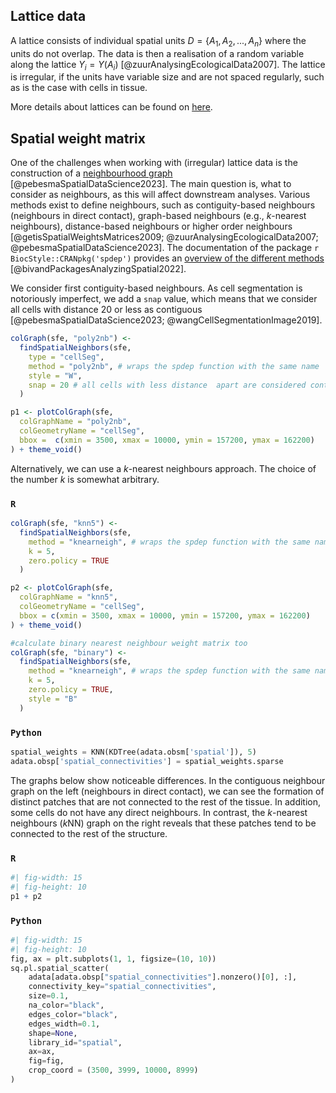 ## Lattice data

A lattice consists of individual spatial units $D = \{A_1, A_2,...,A_n\}$ where the units do not overlap. The data is then a realisation of a random variable along the lattice $Y_i = Y (A_i)$ [@zuurAnalysingEcologicalData2007]. The lattice is irregular, if the units have variable size and are not spaced regularly, such as is the case with cells in tissue. 

More details about lattices can be found on [here](05-HTS-univar-latSOD.qmd## Regular lattice and spatial weight matrix).

## Spatial weight matrix

One of the challenges when working with (irregular) lattice data is the construction of a [neighbourhood graph](https://r-spatial.org/book/14-Areal.html) [@pebesmaSpatialDataScience2023]. The main question is, what to consider as neighbours, as this will affect downstream analyses. Various methods exist to define neighbours, such as contiguity-based neighbours (neighbours in direct contact), graph-based neighbours (e.g., $k$-nearest neighbours), distance-based neighbours or higher order neighbours [@getisSpatialWeightsMatrices2009; @zuurAnalysingEcologicalData2007; @pebesmaSpatialDataScience2023]. The documentation of the package `r BiocStyle::CRANpkg('spdep')` provides an [overview of the different methods](https://r-spatial.github.io/spdep/articles/nb.html) [@bivandPackagesAnalyzingSpatial2022].

We consider first contiguity-based neighbours. As cell segmentation is notoriously imperfect, we add a `snap` value, which means that we consider all cells with distance $20$ or less as contiguous [@pebesmaSpatialDataScience2023; @wangCellSegmentationImage2019].

```r
colGraph(sfe, "poly2nb") <-
  findSpatialNeighbors(sfe,
    type = "cellSeg",
    method = "poly2nb", # wraps the spdep function with the same name
    style = "W",
    snap = 20 # all cells with less distance  apart are considered contiguous
  )

p1 <- plotColGraph(sfe,
  colGraphName = "poly2nb",
  colGeometryName = "cellSeg",
  bbox =  c(xmin = 3500, xmax = 10000, ymin = 157200, ymax = 162200)
) + theme_void()
```

Alternatively, we can use a $k$-nearest neighbours approach. The choice of the number $k$ is somewhat arbitrary.

::: {.panel-tabset}

### `R`

```r
colGraph(sfe, "knn5") <-
  findSpatialNeighbors(sfe,
    method = "knearneigh", # wraps the spdep function with the same name
    k = 5,
    zero.policy = TRUE
  )

p2 <- plotColGraph(sfe,
  colGraphName = "knn5",
  colGeometryName = "cellSeg",
  bbox = c(xmin = 3500, xmax = 10000, ymin = 157200, ymax = 162200)
) + theme_void()

#calculate binary nearest neighbour weight matrix too
colGraph(sfe, "binary") <-
  findSpatialNeighbors(sfe,
    method = "knearneigh", # wraps the spdep function with the same name
    k = 5,
    zero.policy = TRUE,
    style = "B"
  )
```

### `Python`

```python
spatial_weights = KNN(KDTree(adata.obsm['spatial']), 5)
adata.obsp['spatial_connectivities'] = spatial_weights.sparse
```

::: 

The graphs below show noticeable differences. In the contiguous neighbour graph on the left (neighbours in direct contact), we can see the formation of distinct patches that are not connected to the rest of the tissue. In addition, some cells do not have any direct neighbours. In contrast, the $k$-nearest neighbours ($k$NN) graph on the right reveals that these patches tend to be connected to the rest of the structure.

::: {.panel-tabset}

### `R`

```r
#| fig-width: 15
#| fig-height: 10
p1 + p2
```

### `Python`

```python
#| fig-width: 15
#| fig-height: 10
fig, ax = plt.subplots(1, 1, figsize=(10, 10))
sq.pl.spatial_scatter(
    adata[adata.obsp["spatial_connectivities"].nonzero()[0], :],
    connectivity_key="spatial_connectivities",
    size=0.1,
    na_color="black",
    edges_color="black",
    edges_width=0.1,
    shape=None,
    library_id="spatial",
    ax=ax,
    fig=fig,
    crop_coord = (3500, 3999, 10000, 8999)
)
```

:::